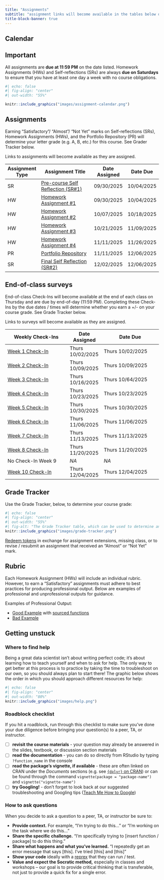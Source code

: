 ```yaml
---
title: "Assignments"
subtitle: "assignment links will become available in the tables below on the dates that they are assigned"
title-block-banner: true
---
```


## Calendar

:::{.callout-important icon=true}
## Important
All assignments are **due at 11:59 PM** on the date listed. Homework Assignments (HWs) and Self-reflections (SRs) are always **due on Saturdays** to ensure that you have at least one day a week with no course obligations.
:::


```r
#| echo: false
#| fig-align: "center"
#| out-width: "55%" 

knitr::include_graphics("images/assignment-calendar.png")
```


## Assignments
:::{.callout-important icon=true}
Earning "Satisfactory"/ "Almost"/ "Not Yet" marks on Self-reflections (SRs), Homework Assignments (HWs), and the Portfolio Repository (PR) will determine your letter grade (e.g. A, B, etc.) for this course. See Grader Tracker below.
:::

Links to assignments will become available as they are assigned.

| Assignment Type | Assignment Title                                         | Date Assigned | Date Due   |
|-----------------|----------------------------------------------------------|---------------|------------|
| SR              | [Pre-course Self Reflection (SR#1)](assignments/SR1.qmd){target="_blank"} | 09/30/2025    | 10/04/2025 |
| HW              | [Homework Assignment #1](assignments/HW1.qmd){target="_blank"}            | 09/30/2025    | 10/04/2025 |
| HW              | [Homework Assignment #2](assignments/HW2.qmd){target="_blank"}            | 10/07/2025    | 10/18/2025 |
| HW              | [Homework Assignment #3](assignments/HW3.qmd){target="_blank"}            | 10/21/2025    | 11/09/2025 |
| HW              | [Homework Assignment #4](assignments/HW4.qmd){target="_blank"}            | 11/11/2025    | 11/26/2025 |
| PR              | [Portfolio Repository](assignments/PR.qmd){target="_blank"}               | 11/11/2025    | 12/06/2025 |
| SR              | [Final Self Reflection (SR#2)](assignments/SR3.qmd){target="_blank"}      | 12/02/2025    | 12/06/2025 |

## End-of-class surveys
:::{.callout-important icon=true}
End-of-class Check-Ins will become available at the end of each class on Thursday and are due by end-of-day (11:59 PM). Completing these Check-Ins by the due dates / times will determine whether you earn a +/- on your course grade. See Grade Tracker below.
:::

Links to surveys will become available as they are assigned.
 

| Weekly Check-Ins                    | Date Assigned  | Date Due                   |
|------------------------------|----------------|----------------------------|
| [Week 1 Check-In](https://forms.gle/7KsrhTo8eKGVbnV48){target="_blank"}  | Thurs 10/02/2025 |Thurs 10/02/2025|
| [Week 2 Check-In](https://forms.gle/cojXqsJsFAotQndC8){target="_blank"}  |Thurs 10/09/2025 | Thurs 10/09/2025|
| [Week 3 Check-In](https://forms.gle/sk7RrZeaCNjLVkru5){target="_blank"}  | Thurs 10/16/2025 | Thurs 10/64/2025|
| [Week 4 Check-In](https://forms.gle/u43BYi3McB4nPxEp8){target="_blank"}  | Thurs 10/23/2025 | Thurs 10/23/2025|
| [Week 5 Check-In](https://forms.gle/uey6mQc2CyUUAc6k7){target="_blank"}  | Thurs 10/30/2025 | Thurs 10/30/2025|
| [Week 6 Check-In](https://forms.gle/nTf1iao32byVN7ZUA){target="_blank"}  | Thurs 11/06/2025 | Thurs 11/06/2025|
| [Week 7 Check-In]() | Thurs 11/13/2025        | Thurs 11/13/2025       |
| [Week 8 Check-In](https://forms.gle/TRj7vNBDEQmLFR9b8){target="_blank"}  | Thurs 11/20/2025 | Thurs 11/20/2025|
| No Check-In Week 9 | *NA*   | *NA*   |
| [Week 10 Check-In](https://forms.gle/99wrYNRxvVGL3gKj6){target="_blank"} | Thurs 12/04/2025 | Thurs 12/04/2025|

## Grade Tracker 

Use the Grade Tracker, below, to determine your course grade:

```r
#| echo: false
#| fig-align: "center"
#| out-width: "55%" 
#| fig-alt: "The Grade Tracker table, which can be used to determine an individual's course grade based on the number of 'Satisfactory' assignments completed, as well as descriptions on how to earn and use tokens"
knitr::include_graphics("images/grade-tracker.png")
```

[Redeem tokens](https://script.google.com/a/macros/ucsb.edu/s/AKfycbxg517S3NoG8CT51pdz5xHVshhgHX3vKrTQnKJu6GU/dev) in exchange for assignment extensions, missing class, or to revise / resubmit an assignment that received an "Almost" or "Not Yet" mark.

## Rubric

Each Homework Assignment (HWs) will include an individual rubric. However, to earn a "Satisfactory" assignments must adhere to best practices for producing professional output. Below are examples of professional and unprofessional outputs for guidance. 

Examples of Professional Output:

- [Good Example](course-materials/resources/good-bad-example/good_example.qmd){target="_blank"} with [sourced functions](course-materials/resources/good-bad-example/functions.R){target="_blank"}
- [Bad Example](course-materials/resources/good-bad-example/bad_example.qmd){target="_blank"}

## Getting unstuck

### Where to find help
Being a great data scientist isn't about writing perfect code; it's about learning how to teach yourself and when to ask for help. The only way to get better at this process is to practice by taking the time to troubleshoot on our own, so you should always plan to start there! The graphic below shows the order in which you should approach different resources for help:

```r
#| echo: false
#| fig-align: "center"
#| out-width: "80%" 
knitr::include_graphics("images/help.png")
```

### Roadblock checklist
If you hit a roadblock, run through this checklist to make sure you've done your due diligence before bringing your question(s) to a peer, TA, or instructor.

- [ ] **revisit the course materials** - your question may already be answered in the slides, textbook, or discussion section materials
- [ ] **read the documentation** - you can do so directly from RStudio by typing `?function_name` in the console
- [ ] **read the package's vignette, if available** - these are often linked on CRAN under the *Documents* sections (e.g. see [`{dplyr}` on CRAN](https://cran.r-project.org/web/packages/dplyr/index.html)) or can be found through the command `vignette(package = "package-name")` and `vignette("vignette-name")`
- [ ] **try Googling!** - don't forget to look back at our suggested troubleshooting and Googling tips ([Teach Me How to Google](https://ucsb-meds.github.io/teach-me-how-to-google/#1))

### How to ask questions
When you decide to ask a question to a peer, TA, or instructor be sure to:

- **Provide context.** For example, "I'm trying to do this..." or "I'm working on the task where we do this..."
- **Share the specific challenge.** "I'm specifically trying to [insert function / package] to do this thing."
- **Share what happens and what you've learned.** "I repeatedly get an error message that says [this]. I've tried [this] and [this]"
- **Show your code** ideally with a [reprex](https://reprex.tidyverse.org/) that they can run / test.
- **Value and expect the Socratic method,** especially in classes and workshops -- our goal is to provide critical thinking that is transferable, not just to provide a quick fix for a single error.









